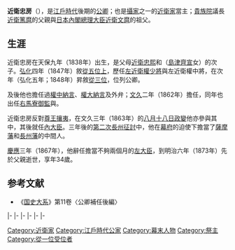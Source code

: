 {{東亞男性歷史人物
|名稱 = 近衛忠房
|出生日期 = [[天保_(日本)|天保]]九年八月初六（1838年9月24日）
|逝世日期 = [[明治|明治]]六年7月16日（{{death date and age|1873|7|16|1838|9|24}}）
|身份 = [[從一位|從一位]][[左大臣|左大臣]]
|主君 = [[孝明天皇|孝明天皇]]→[[明治天皇|明治天皇]]
|其他名號 = 光山
|父親 = [[近衛忠熙|近衛忠熙]]
|母親 = {{link-ja|郁姬|郁姫|島津興子}}
|養父 = [[德大寺實堅|德大寺實堅]]
|妻 = 島津貞姬
|妻之父 = {{link-ja|島津久長 (加治木家)|島津久長 (加治木家)|島津久長}}
|子 = [[近衛篤麿|近衛篤麿]]、{{link-ja|津輕英麿|津軽英麿}}、常磐井堯猷
|女 = {{link-ja|德川泰子|徳川泰子|近衛泰子}}（[[德川家達|德川家達]]妻）
|養子 = 近衛尊覺
|養女 = 近衛德子（{{link-ja|伊達宗敦|伊達宗敦}}妻）
}}

{{japanese|japanese=近衛 忠房|kana=このえ ただふさ|romaji=Konoe Tadafusa|kyujitai=近衞 忠房}}
'''近衛忠房'''（{{bd|1838年|9月24日|1873年|7月16日}}），是[[江戶時代|江戶時代]]後期的[[公卿|公卿]]；也是[[攝家|攝家]]之一的[[近衛家|近衛家]]當主；[[貴族院|貴族院]]議長[[近衛篤麿|近衛篤麿]]的父親與[[日本內閣總理大臣|日本內閣總理大臣]][[近衛文麿|近衛文麿]]的祖父。

==生涯==
近衛忠房在天保九年（1838年）出生，是父母[[近衛忠熙|近衛忠熙]]和{{link-ja|郁姬|郁姫|島津興子}}（[[島津齊宣|島津齊宣]]女）的次子。[[弘化|弘化]]四年（1847年）敘[[從五位|從五位上]]，歷任[[近衛府|左近衛權少將]]與左近衛權中將，在次年（弘化五年；1848年）昇敘[[從三位|從三位]]，位列公卿。

及後他也擔任過[[中納言|權中納言]]、[[大納言|權大納言]]及{{link-ja|踏歌節會|踏歌節会}}外弁；[[文久|文久]]二年（1862年）擔任{{link-ja|國事御用掛|国事御用掛}}，同年也出任[[馬寮|右馬寮御監]]與{{link-ja|近衛大將|近衛大将|近衛左大將}}。

近衛忠房反對[[尊王攘夷|尊王攘夷]]，在文久三年（1863年）的[[八月十八日政變|八月十八日政變]]他亦參與其中，其後就任[[內大臣|內大臣]]。三年後的[[長州征討|第二次長州征討]]中，他在[[幕府|幕府]]的迫使下擔當了[[薩摩藩|薩摩藩]]和[[長州藩|長州藩]]的中間人。

[[慶應|慶應]]三年（1867年），他辭任擔當不夠兩個月的[[左大臣|左大臣]]，到明治六年（1873年）先於父親逝世，享年34歲。

==参考文献==
*《[[国史大系|国史大系]]》第11卷〈公卿補任後編〉

{{start box|width=auto}}
{{s-pre}}
|-
{{s-before|[[近衛忠熙|近衛忠熙]]}}
{{s-title|[[近衛家|近衛家]]當主}}
{{s-after|[[近衛篤麿|近衛篤麿]]}}
|-
{{s-off}}
|-
{{s-before|[[德大寺公純|德大寺公純]]}}
{{s-title|[[內大臣|內大臣]]|1864年1月31日－1867年10月24日}}
{{s-after|[[大炊御門家信|大炊御門家信]]}}
|-
{{s-before|[[二條齊敬|二條齊敬]]}}
{{s-title|[[左大臣|左大臣]]|1867年10月24日－1867年12月25日}}
{{s-after|[[九條道孝|九條道孝]]}}
|-
{{s-mil}}
|-
{{s-before|二條齊敬}}
{{s-title|{{link-ja|近衛大將|近衛大将|右大將}}|1862年6月9日－1866年3月4日}}
{{s-after|{{link-ja|一條實良|一条実良}}}}
{{end box}}

{{近衛家}}
[[Category:近衛家|Category:近衛家]]
[[Category:江戶時代公家|Category:江戶時代公家]]
[[Category:幕末人物|Category:幕末人物]]
[[Category:祭主|Category:祭主]]
[[Category:從一位受位者|Category:從一位受位者]]
